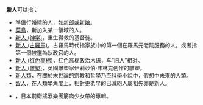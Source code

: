 '''新人'''可以指：

* 準備行婚禮的人，如[[新郎|新郎]]或[[新娘|新娘]]。
* [[菜鳥|菜鳥]]，新加入某一領域的人。
* [[新人_(神学)|新人 (神学)]]，重生得救的基督徒。
* [[新人_(古羅馬)|新人 (古羅馬)]]，古羅馬時代指家族中的第一個在羅馬元老院服務的人，或者指第一個被選為執政官的人。
* [[新人_(红色高棉)|新人 (红色高棉)]]，红色高棉政治术语，与“旧人”相对。
* [[新人_(雕塑)|新人 (雕塑)]]，英國雕塑家伊莉莎伯·弗林克创作的雕塑。
* [[新人類|新人類]]，在關於末世論的宗教和哲學乃至科學小說中，假想中未來的人類。
* [[智人|智人]]，在人類學角度上，相對更老早的已滅絕人屬祖先亦是新人。
* {{tsl|ja|新人 (アルバム)|新人 (專輯)}}，日本前衛搖滾樂團筋肉少女帶的專輯。


{{Disambig|CAT=二字消歧义}}